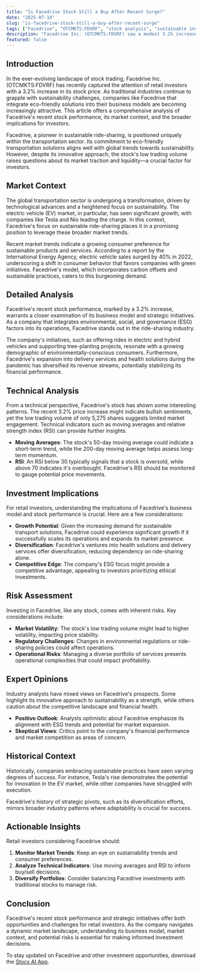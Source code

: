 ```yaml
---
title: "Is Facedrive Stock Still a Buy After Recent Surge?"
date: "2025-07-18"
slug: "is-facedrive-stock-still-a-buy-after-recent-surge"
tags: ["Facedrive", "OTCMKTS:FDVRF", "stock analysis", "sustainable investing", "electric vehicles", "market trends", "investment strategy", "technical analysis", "retail investors"]
description: "Facedrive Inc. (OTCMKTS:FDVRF) saw a modest 3.2% increase in its stock price recently, sparking interest among retail investors about whether it's still a viable buy. Despite the uptick, the stock's trading volume was notably low, with just 5,275 shares exchanged. This poses questions about the stock's liquidity and market interest. Given the broader context of the electric vehicle (EV) market and Facedrive's unique business model that incorporates sustainability into its ride-sharing service, investors are contemplating the potential for growth against the backdrop of market volatility and competitive pressures. Facedrive's strategic positioning in the eco-friendly transportation sector and its recent initiatives could offer a unique investment opportunity. However, risks such as regulatory changes, market competition, and operational challenges remain prevalent. This article delves into the various aspects retail investors should consider, offering a thorough examination of market trends, technical indicators, investment implications, and expert opinions to guide informed decision-making."
featured: false
---
```


## Introduction

In the ever-evolving landscape of stock trading, Facedrive Inc. (OTCMKTS:FDVRF) has recently captured the attention of retail investors with a 3.2% increase in its stock price. As traditional industries continue to grapple with sustainability challenges, companies like Facedrive that integrate eco-friendly solutions into their business models are becoming increasingly attractive. This article offers a comprehensive analysis of Facedrive's recent stock performance, its market context, and the broader implications for investors.

Facedrive, a pioneer in sustainable ride-sharing, is positioned uniquely within the transportation sector. Its commitment to eco-friendly transportation solutions aligns well with global trends towards sustainability. However, despite its innovative approach, the stock's low trading volume raises questions about its market traction and liquidity—a crucial factor for investors.

## Market Context

The global transportation sector is undergoing a transformation, driven by technological advances and a heightened focus on sustainability. The electric vehicle (EV) market, in particular, has seen significant growth, with companies like Tesla and Nio leading the charge. In this context, Facedrive's focus on sustainable ride-sharing places it in a promising position to leverage these broader market trends.

Recent market trends indicate a growing consumer preference for sustainable products and services. According to a report by the International Energy Agency, electric vehicle sales surged by 40% in 2022, underscoring a shift in consumer behavior that favors companies with green initiatives. Facedrive's model, which incorporates carbon offsets and sustainable practices, caters to this burgeoning demand.

## Detailed Analysis

Facedrive's recent stock performance, marked by a 3.2% increase, warrants a closer examination of its business model and strategic initiatives. As a company that integrates environmental, social, and governance (ESG) factors into its operations, Facedrive stands out in the ride-sharing industry.

The company's initiatives, such as offering rides in electric and hybrid vehicles and supporting tree-planting projects, resonate with a growing demographic of environmentally-conscious consumers. Furthermore, Facedrive's expansion into delivery services and health solutions during the pandemic has diversified its revenue streams, potentially stabilizing its financial performance.

## Technical Analysis

From a technical perspective, Facedrive's stock has shown some interesting patterns. The recent 3.2% price increase might indicate bullish sentiments, yet the low trading volume of only 5,275 shares suggests limited market engagement. Technical indicators such as moving averages and relative strength index (RSI) can provide further insights.

- **Moving Averages**: The stock's 50-day moving average could indicate a short-term trend, while the 200-day moving average helps assess long-term momentum.
- **RSI**: An RSI below 30 typically signals that a stock is oversold, while above 70 indicates it's overbought. Facedrive's RSI should be monitored to gauge potential price movements.

## Investment Implications

For retail investors, understanding the implications of Facedrive's business model and stock performance is crucial. Here are a few considerations:

- **Growth Potential**: Given the increasing demand for sustainable transport solutions, Facedrive could experience significant growth if it successfully scales its operations and expands its market presence.
- **Diversification**: Facedrive's ventures into health solutions and delivery services offer diversification, reducing dependency on ride-sharing alone.
- **Competitive Edge**: The company's ESG focus might provide a competitive advantage, appealing to investors prioritizing ethical investments.

## Risk Assessment

Investing in Facedrive, like any stock, comes with inherent risks. Key considerations include:

- **Market Volatility**: The stock's low trading volume might lead to higher volatility, impacting price stability.
- **Regulatory Challenges**: Changes in environmental regulations or ride-sharing policies could affect operations.
- **Operational Risks**: Managing a diverse portfolio of services presents operational complexities that could impact profitability.

## Expert Opinions

Industry analysts have mixed views on Facedrive's prospects. Some highlight its innovative approach to sustainability as a strength, while others caution about the competitive landscape and financial health.

- **Positive Outlook**: Analysts optimistic about Facedrive emphasize its alignment with ESG trends and potential for market expansion.
- **Skeptical Views**: Critics point to the company's financial performance and market competition as areas of concern.

## Historical Context

Historically, companies embracing sustainable practices have seen varying degrees of success. For instance, Tesla's rise demonstrates the potential for innovation in the EV market, while other companies have struggled with execution.

Facedrive's history of strategic pivots, such as its diversification efforts, mirrors broader industry patterns where adaptability is crucial for success.

## Actionable Insights

Retail investors considering Facedrive should:

1. **Monitor Market Trends**: Keep an eye on sustainability trends and consumer preferences.
2. **Analyze Technical Indicators**: Use moving averages and RSI to inform buy/sell decisions.
3. **Diversify Portfolios**: Consider balancing Facedrive investments with traditional stocks to manage risk.

## Conclusion

Facedrive's recent stock performance and strategic initiatives offer both opportunities and challenges for retail investors. As the company navigates a dynamic market landscape, understanding its business model, market context, and potential risks is essential for making informed investment decisions.

To stay updated on Facedrive and other investment opportunities, download the [Stocx AI App](https://stocx.co).
